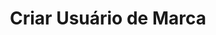 ---
title: "Criar Usuário de Marca"
api: "POST https://regis.app.byefive.com.br/rest/users"
description: "Cria um novo usuário com acesso ao dashboard de marcas"
---